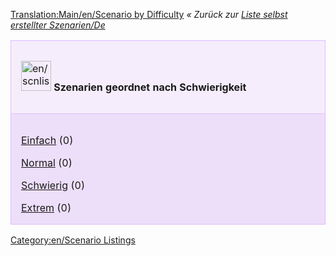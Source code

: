 [[Translation:Main/en/Scenario by Difficulty]]{{en/-}}
''« Zurück zur [[Main/de/Liste selbst erstellter Szenarien|Liste selbst erstellter Szenarien/De]]''

{| cellspacing="3" class="mainpagetable" align="center" width="100%"
|- valign="top" 
|style="font-size: 100%; BACKGROUND-COLOR: #F5EDFC; border: 1px solid #E1BBFF; margin: 0; padding: 1em; text-align: left; width:14%"|[[File:en/scnlist-difficulty.png|48px]] <font size="3">'''Szenarien geordnet nach Schwierigkeit'''</font>
|-
|style="font-size: 100%; BACKGROUND-COLOR: #EDDEFA; border: 1px solid #E1BBFF; margin: 0; padding: 1em 1em 0em 1em; text-align: left;"|

[[Main/de/Szenarien nach Schwierigkeit - Einfach|Einfach]] (0)

[[Main/de/Szenarien nach Schwierigkeit - Normal|Normal]] (0)

[[Main/de/Szenarien nach Schwierigkeit - Schwierig|Schwierig]] (0)

[[Main/de/Szenarien nach Schwierigkeit - Extrem|Extrem]] (0)

|}

[[Category:en/Scenario Listings]]